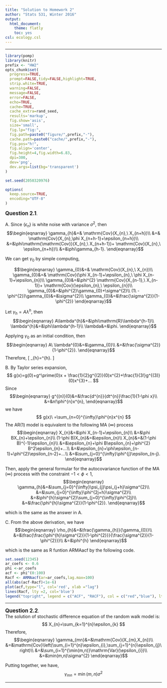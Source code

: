 ```yaml
---
title: "Solution to Homework 2"
author: "Stats 531, Winter 2016"
output:
  html_document:
    theme: flatly
    toc: yes
csl: ecology.csl
---
```


\newcommand\prob{\mathbb{P}}
\newcommand\E{\mathbb{E}}
\newcommand\var{\mathrm{Var}}
\newcommand\cov{\mathrm{Cov}}


--------

```r
library(pomp)
library(knitr)
prefix <- "HW2"
opts_chunk$set(
  progress=TRUE,
  prompt=FALSE,tidy=FALSE,highlight=TRUE,
  strip.white=TRUE,
  warning=FALSE,
  message=FALSE,
  error=FALSE,
  echo=TRUE,
  cache=TRUE,
  cache_extra=rand_seed,
  results='markup',
  fig.show='asis',
  size='small',
  fig.lp="fig:",
  fig.path=paste0("figure/",prefix,"-"),
  cache.path=paste0("cache/",prefix,"-"),
  fig.pos="h!",
  fig.align='center',
  fig.height=4,fig.width=6.83,
  dpi=300,
  dev='png',
  dev.args=list(bg='transparent')
)

set.seed(2050320976)
```
```r
options(
  keep.source=TRUE,
  encoding="UTF-8"
)
```

**<big>Question 2.1</big>**. 



A. Since $\{\epsilon_{n}\}$ is white noise with variance $\sigma^{2}$,
then
$$\begin{eqnarray}
\gamma_{h}&=& \cov (X_{n},\ X_{n+h})\\
&=& \cov (X_{n},\phi X_{n+h-1}+\epsilon_{n+h})\\
&=&\phi\mathrm{\cov}(X_{n},\ X_{n+h-1})+ \cov (X_{n},\ \epsilon_{n+h})\\
&=&\phi\gamma_{h-1}.
\end{eqnarray}$$

We can get $\gamma_{0}$ by simple computing,

$$\begin{eqnarray}
\gamma_{0}&=& \cov (X_{n},\ X_{n})\\
\gamma_{0}&=& \cov (\phi X_{n-1}+\epsilon_{n},\ \phi X_{n-1}+\epsilon_{n})\\
\gamma_{0}&=&\phi^{2} \cov (X_{n-1},\ X_{n-1})+ \cov (\epsilon_{n},\ \epsilon_{n})\\
\gamma_{0}&=&\phi^{2}\gamma_{0}+\sigma^{2}\\
(1\ -\phi^{2})\gamma_{0}&=&\sigma^{2}\\
\gamma_{0}&=&\frac{\sigma^{2}}{1-\phi^{2}}
\end{eqnarray}$$

Let $\gamma_{h}=A\lambda^{h}$, then
$$\begin{eqnarray}
A\lambda^{h}&=&\phi\mathrm{R}\lambda^{h-1}\\
\lambda^{h}&=&\phi\lambda^{h-1}\\
\lambda&=&\phi.
\end{eqnarray}$$

Applying $\gamma_{0}$ as an initial condition, then 
$$\begin{eqnarray}
A\ \lambda^{0}&=&\gamma_{0}\\
&=&\frac{\sigma^{2}}{1-\phi^{2}}.
\end{eqnarray}$$
Therefore,
\[
\gamma_{h}=\frac{\sigma^{2}}{1-\phi^{2}}\phi^{h}.
\]

B. By Taylor series expansion, 
$$
g(x)=g(0)+g^\prime(0)x + \frac{1}{2}g^{(2)}(0)x^{2}+\frac{1}{3!}g^{(3)}(0)x^{3}+...
$$
Since 
$$\begin{eqnarray}
g^{(n)}(0)&=&\frac{d^{n}}{dt^{n}}\frac{1}{1-\phi x}\\
&=&n!\phi^{n}x^{n},
\end{eqnarray}$$
we have 
$$
g(x)\ =\sum_{n=0}^{\infty}\phi^{n}x^{n}
$$
The AR(1) model is equivalent to the following MA $(\infty)$ process
$$\begin{eqnarray}
X_{n}&=&\phi X_{n-1}+\epsilon_{n}\\
&=&\phi BX_{n}+\epsilon_{n}\\
(1-\phi B)X_{n}&=&\epsilon_{n}\\
X_{n}&=&(1-\phi B)^{-1}\epsilon_{n}\\
&=&\epsilon_{n}+\phi B\epsilon_{n}+\phi^{2} B^2\epsilon_{n}+...\\
&=&\epsilon_{n}+\phi\epsilon_{n-1}+\phi^{2}\epsilon_{n-2}+...\\
&=&\sum_{j=0}^{\infty}\phi^{j}\epsilon_{n-j}.
\end{eqnarray}$$

Then, apply the general formular for the autocovariance function of
the MA $(\infty)$ process with the constraint $-1<\phi<1$, 
$$\begin{eqnarray}
\gamma_{h}&=&\sum_{j=0}^{\infty}\psi_{j}\psi_{j+h}\sigma^{2}\\
&=&\sum_{j=0}^{\infty}\phi^{2j+h}\sigma^{2}\\
&=&\phi^{h}\sigma^{2}\sum_{j=0}^{\infty}\phi^{2j}\\
&=&\frac{\phi^{h}\sigma^{2}}{1-\phi^{2}}.
\end{eqnarray}$$

which is the same as the answer in A.

C. From the above derivation, we have
$$\begin{eqnarray}
\rho_{h}&=&\frac{\gamma_{h}}{\gamma_{0}}\\
&=&\frac{\frac{\phi^{h}\sigma^{2}}{1-\phi^{2}}}{\frac{\sigma^{2}}{1-\phi^{2}}}\\
&=&\phi^{h}
\end{eqnarray}$$

which is the same as R funtion ARMAacf by the following code.

```r
set.seed(12345)
ar_coefs <- 0.6
phi <-ar_coefs
acf <- phi^(0:100)
Racf <- ARMAacf(ar=ar_coefs,lag.max=100)             
all(abs(acf-Racf)<1e-6)
plot(acf,type="l", col='red', xlab ="lag")
lines(Racf, lty =2, col='blue')
legend("topright", legend = c("ACF", "RACF"), col = c("red","blue"), lty =c(1,2))
```



-------------------

**<big>Question 2.2</big>**.  
The solution of stochastic difference equation of the random walk
model is: 
$$
X_{n}=\sum_{k=1}^{n}\epsilon_{k}
$$
Therefore,
$$\begin{eqnarray}
\gamma_{mn}&=&\mathrm{Cov}(X_{m},X_{n})\\
&=&\cov\left(\sum_{i=1}^{n}\epsilon_{i},\sum_{j=1}^{n}\epsilon_{j}\right)\\
&=&\sum_{i=1}^{\min(m,n)}\var(\epsilon_{i})\\
&=&\min(m,n)\sigma^{2}
\end{eqnarray}$$

Putting together, we have, 
$${\gamma_{mn}=\min(m,n)\sigma^{2}}$$



----------------------